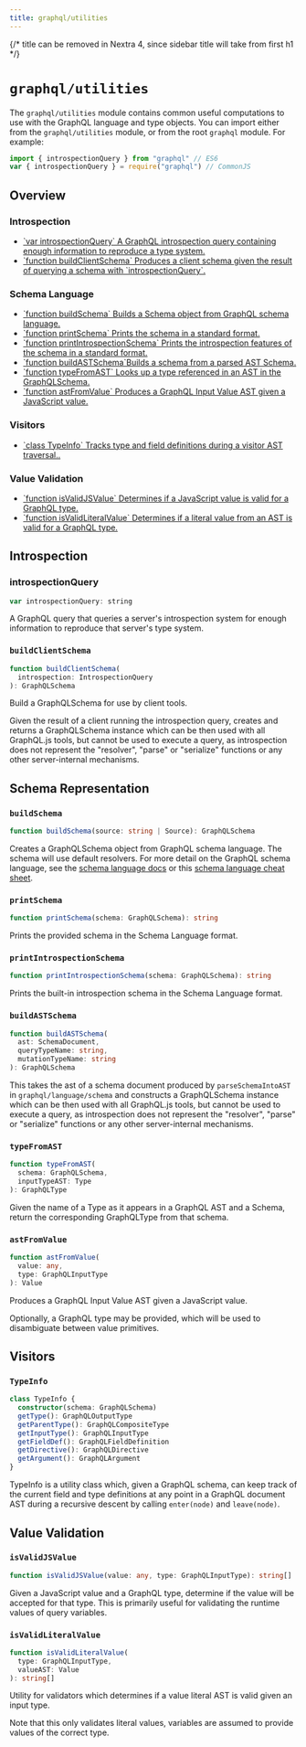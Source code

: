 ```yaml
---
title: graphql/utilities
---
```


{/* title can be removed in Nextra 4, since sidebar title will take from first h1 */}

# `graphql/utilities`

The `graphql/utilities` module contains common useful computations to use with
the GraphQL language and type objects. You can import either from the `graphql/utilities` module, or from the root `graphql` module. For example:

```js
import { introspectionQuery } from "graphql" // ES6
var { introspectionQuery } = require("graphql") // CommonJS
```

## Overview

### Introspection

<ul className="apiIndex">
  <li>
    <a href="#introspectionquery">
      `var introspectionQuery` A GraphQL introspection query containing enough information to reproduce a type system.
    </a>
  </li>
  <li>
    <a href="#buildclientschema">
      `function buildClientSchema` Produces a client schema given the result of querying a schema with `introspectionQuery`.
    </a>
  </li>
</ul>

### Schema Language

<ul className="apiIndex">
  <li>
    <a href="#buildschema">
      `function buildSchema` Builds a Schema object from GraphQL schema language.
    </a>
  </li>
  <li>
    <a href="#printschema">
      `function printSchema` Prints the schema in a standard format.
    </a>
  </li>
  <li>
    <a href="#printintrospectionschema">
      `function printIntrospectionSchema` Prints the introspection features of the schema in a standard format.
    </a>
  </li>
  <li>
    <a href="#buildastschema">
      `function buildASTSchema`Builds a schema from a parsed AST Schema.
    </a>
  </li>
  <li>
    <a href="#typefromast">
      `function typeFromAST` Looks up a type referenced in an AST in the GraphQLSchema.
    </a>
  </li>
  <li>
    <a href="#astfromvalue">
      `function astFromValue` Produces a GraphQL Input Value AST given a JavaScript value.
    </a>
  </li>
</ul>

### Visitors

<ul className="apiIndex">
  <li>
    <a href="#typeinfo">
      `class TypeInfo` Tracks type and field definitions during a visitor AST traversal..
    </a>
  </li>
</ul>

### Value Validation

<ul className="apiIndex">
  <li>
    <a href="#isvalidjsvalue">
      `function isValidJSValue` Determines if a JavaScript value is valid for a GraphQL type.
    </a>
  </li>
  <li>
    <a href="#isvalidliteralvalue">
      `function isValidLiteralValue` Determines if a literal value from an AST is valid for a GraphQL type.
    </a>
  </li>
</ul>

## Introspection

### introspectionQuery

```js
var introspectionQuery: string
```

A GraphQL query that queries a server's introspection system for enough
information to reproduce that server's type system.

### `buildClientSchema`

```ts
function buildClientSchema(
  introspection: IntrospectionQuery
): GraphQLSchema
```

Build a GraphQLSchema for use by client tools.

Given the result of a client running the introspection query, creates and
returns a GraphQLSchema instance which can be then used with all GraphQL.js
tools, but cannot be used to execute a query, as introspection does not
represent the "resolver", "parse" or "serialize" functions or any other
server-internal mechanisms.

## Schema Representation

### `buildSchema`

```ts
function buildSchema(source: string | Source): GraphQLSchema
```

Creates a GraphQLSchema object from GraphQL schema language. The schema will use default resolvers. For more detail on the GraphQL schema language, see the [schema language docs](/learn/schema/) or this [schema language cheat sheet](https://wehavefaces.net/graphql-shorthand-notation-cheatsheet-17cd715861b6#.9oztv0a7n).

### `printSchema`

```ts
function printSchema(schema: GraphQLSchema): string
```

Prints the provided schema in the Schema Language format.

### `printIntrospectionSchema`

```ts
function printIntrospectionSchema(schema: GraphQLSchema): string
```

Prints the built-in introspection schema in the Schema Language format.

### `buildASTSchema`

```ts
function buildASTSchema(
  ast: SchemaDocument,
  queryTypeName: string,
  mutationTypeName: string
): GraphQLSchema
```

This takes the ast of a schema document produced by `parseSchemaIntoAST` in
`graphql/language/schema` and constructs a GraphQLSchema instance which can be
then used with all GraphQL.js tools, but cannot be used to execute a query, as
introspection does not represent the "resolver", "parse" or "serialize"
functions or any other server-internal mechanisms.

### `typeFromAST`

```ts
function typeFromAST(
  schema: GraphQLSchema,
  inputTypeAST: Type
): GraphQLType
```

Given the name of a Type as it appears in a GraphQL AST and a Schema, return the
corresponding GraphQLType from that schema.

### `astFromValue`

```ts
function astFromValue(
  value: any,
  type: GraphQLInputType
): Value
```

Produces a GraphQL Input Value AST given a JavaScript value.

Optionally, a GraphQL type may be provided, which will be used to
disambiguate between value primitives.

## Visitors

### `TypeInfo`

```ts
class TypeInfo {
  constructor(schema: GraphQLSchema)
  getType(): GraphQLOutputType
  getParentType(): GraphQLCompositeType
  getInputType(): GraphQLInputType
  getFieldDef(): GraphQLFieldDefinition
  getDirective(): GraphQLDirective
  getArgument(): GraphQLArgument
}
```

TypeInfo is a utility class which, given a GraphQL schema, can keep track
of the current field and type definitions at any point in a GraphQL document
AST during a recursive descent by calling `enter(node)` and `leave(node)`.

## Value Validation

### `isValidJSValue`

```ts
function isValidJSValue(value: any, type: GraphQLInputType): string[]
```

Given a JavaScript value and a GraphQL type, determine if the value will be
accepted for that type. This is primarily useful for validating the
runtime values of query variables.

### `isValidLiteralValue`

```ts
function isValidLiteralValue(
  type: GraphQLInputType,
  valueAST: Value
): string[]
```

Utility for validators which determines if a value literal AST is valid given
an input type.

Note that this only validates literal values, variables are assumed to
provide values of the correct type.
